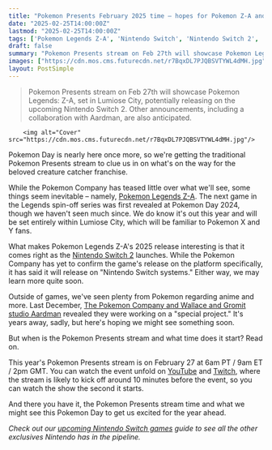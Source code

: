 ```yaml
---
title: "Pokemon Presents February 2025 time – hopes for Pokemon Z-A and Switch 2 updates run high as Pokemon Day stream draws here"
date: "2025-02-25T14:00:00Z"
lastmod: "2025-02-25T14:00:00Z"
tags: ['Pokemon Legends Z-A', 'Nintendo Switch', 'Nintendo Switch 2', 'RPG', 'Pokemon Presents']
draft: false
summary: "Pokemon Presents stream on Feb 27th will showcase Pokemon Legends: Z-A, set in Lumiose City, potentially releasing on the upcoming Nintendo Switch 2.  Other announcements, including a collaboration with Aardman, are also anticipated."
images: ["https://cdn.mos.cms.futurecdn.net/r7BqxDL7PJQBSVTYWL4dMH.jpg"]
layout: PostSimple
---
```

> Pokemon Presents stream on Feb 27th will showcase Pokemon Legends: Z-A, set in Lumiose City, potentially releasing on the upcoming Nintendo Switch 2.  Other announcements, including a collaboration with Aardman, are also anticipated.


        <img alt="Cover" src="https://cdn.mos.cms.futurecdn.net/r7BqxDL7PJQBSVTYWL4dMH.jpg"/>
        
Pokemon Day is nearly here once more, so we're getting the traditional Pokemon Presents stream to clue us in on what's on the way for the beloved creature catcher franchise.

While the Pokemon Company has teased little over what we'll see, some things seem inevitable – namely, [Pokemon Legends Z-A](https://www.gamesradar.com/pokemon-legends-z-a-guide/). The next game in the Legends spin-off series was first revealed at Pokemon Day 2024, though we haven't seen much since. We do know it's out this year and will be set entirely within Lumiose City, which will be familiar to Pokemon X and Y fans.

What makes Pokemon Legends Z-A's 2025 release interesting is that it comes right as the [Nintendo Switch 2](https://www.gamesradar.com/nintendo-switch-2-guide/) launches. While the Pokemon Company has yet to confirm the game's release on the platform specifically, it has said it will release on "Nintendo Switch systems." Either way, we may learn more quite soon.

Outside of games, we've seen plenty from Pokemon regarding anime and more. Last December, [The Pokemon Company and Wallace and Gromit studio Aardman](https://www.gamesradar.com/games/pokemon/pokemon-and-wallace-and-gromit-animation-studio-aardman-are-collaborating-on-a-new-special-project-but-its-a-full-3-years-away/) revealed they were working on a "special project." It's years away, sadly, but here's hoping we might see something soon.

But when is the Pokemon Presents stream and what time does it start? Read on.

This year's Pokemon Presents stream is on February 27 at 6am PT / 9am ET / 2pm GMT. You can watch the event unfold on [YouTube](https://www.youtube.com/@pokemon/featured) and [Twitch](https://www.twitch.tv/pokemon), where the stream is likely to kick off around 10 minutes before the event, so you can watch the show the second it starts.

And there you have it, the Pokemon Presents stream time and what we might see this Pokemon Day to get us excited for the year ahead.

*Check out our *[<em>upcoming Nintendo Switch games</em>](https://www.gamesradar.com/upcoming-nintendo-switch-games/)* guide to see all the other exclusives Nintendo has in the pipeline.*
        